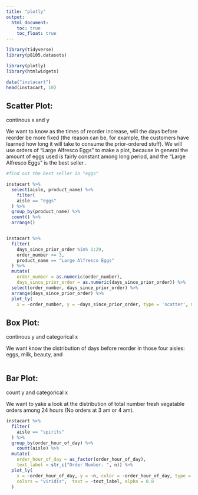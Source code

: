 ```yaml
---
title: "plotly"
output: 
  html_document:
    toc: true
    toc_float: true
---
```



```r
library(tidyverse)
library(p8105.datasets)

library(plotly)
library(htmlwidgets)
```

```r
data("instacart")
head(instacart, 10)
```

## Scatter Plot: 
continous x and y

We want to know as the times of reorder increase, will the days before reorder be more fixed (the reason can be, for example, the customers have learned how long it will take to consume the prior-ordered stuff). We will use orders of "Large Alfresco Eggs" to make a plot, because in general the amount of eggs used is fairly constant among long period, and the "Large Alfresco Eggs" is the best seller . 

```r

#find out the best seller in "eggs"

instacart %>%
  select(aisle, product_name) %>% 
    filter( 
    aisle == "eggs"
  ) %>% 
  group_by(product_name) %>% 
  count() %>% 
  arrange()


instacart %>%
  filter(
    days_since_prior_order %in% 1:29,
    order_number >= 3, 
    product_name == "Large Alfresco Eggs"
  ) %>% 
  mutate(
    order_number = as.numeric(order_number),
    days_since_prior_order = as.numeric(days_since_prior_order)) %>% 
  select(order_number, days_since_prior_order) %>% 
  arrange(days_since_prior_order) %>% 
  plot_ly(
    x = ~order_number, y = ~days_since_prior_order, type = 'scatter', mode = "markers")


```


## Box Plot:
continous y and categorical x

We want know the distribution of days before reorder in those four aisles: eggs, milk, beauty, and 
```r

```


## Bar Plot: 
count y and categorical x

We want to yake a look at the distribution of total number fresh vegatable orders among 24 hours (No orders at 3 am or 4 am). 
```r
instacart %>% 
  filter(
    aisle == "spirits"
  ) %>% 
  group_by(order_hour_of_day) %>% 
	count(aisle) %>% 
  mutate(
    order_hour_of_day = as_factor(order_hour_of_day), 
    text_label = str_c("Order Number: ", n)) %>% 
  plot_ly(
    x = ~order_hour_of_day, y = ~n, color = ~order_hour_of_day, type = "bar", 
    colors = "viridis",  text = ~text_label, alpha = 0.8
  )
```

